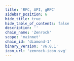 ```yaml
---
title: 'RPC, API, gRPC'
sidebar_position: 6
hide_title: true
hide_table_of_contents: false
description: ''
chain_name: 'Zenrock'
scope: 'mainnet'
chain_id: 'diamond-1'
binary_version: 'v6.8.1'
icon_url: 'zenrock-icon.svg'
---
```



<PageTitle
  iconUrl="img/zenrock-icon.svg"
  title="Zenrock Public Endpoints"
  chainId="diamond-1"
  version="v6.8.1"
/>

<Endpoints
  api="https://zenrock-api.noders.services"
  rpc="https://zenrock-rpc.noders.services"
  grpc="zenrock-grpc.noders.services:443"
  jsonRpc=""
/>
